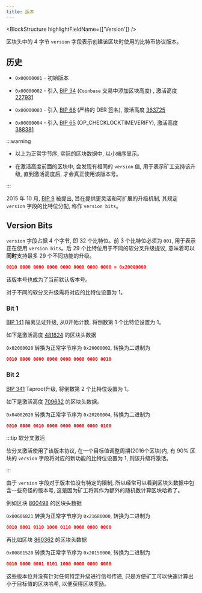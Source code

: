 ```yaml
---
title: 版本
---
```


<BlockStructure highlightFieldName={['Version']} />

区块头中的 4 字节 `version` 字段表示创建该区块时使用的比特币协议版本。

## 历史

- `0x00000001` - 初始版本

- `0x00000002` - 引入 [BIP 34](https://github.com/bitcoin/bips/blob/master/bip-0034.mediawiki) (`Coinbase` 交易中添加区块高度) , 激活高度 [227931](https://mempool.space/block/000000000000024b89b42a942fe0d9fea3bb44ab7bd1b19115dd6a759c0808b8?showDetails=true&view=actual#details)

- `0x00000003` - 引入 [BIP 66](https://github.com/bitcoin/bips/blob/master/bip-0066.mediawiki) (严格的 DER 签名), 激活高度 [363725](https://mempool.space/block/00000000000000000379eaa19dce8c9b722d46ae6a57c2f1a988119488b50931?showDetails=true&view=actual#details)

- `0x00000004` - 引入 [BIP 65](https://github.com/bitcoin/bips/blob/master/bip-0065.mediawiki) (OP_CHECKLOCKTIMEVERIFY), 激活高度 [388381](https://mempool.space/block/000000000000000004c2b624ed5d7756c508d90fd0da2c7c679febfa6c4735f0?showDetails=true&view=actual#details)

:::warning

- 以上为正常字节序, 实际的区块数据中, 以小端序显示。

- 在激活高度前面的区块中, 会发现有相同的 `version` 值, 用于表示矿工支持该升级, 直到激活高度后, 才会真正使用该版本号。

:::

2015 年 10 月, [BIP 9](https://github.com/bitcoin/bips/blob/master/bip-0009.mediawiki) 被提出, 旨在提供更灵活和可扩展的升级机制, 其规定 `version` 字段的比特位分配, 称作 `version bits`。

## Version Bits

`version` 字段占据 4 个字节, 即 32 个比特位。前 3 个比特位必须为 `001`, 用于表示正在使用 `version bits`。后 29 个比特位用于不同的软分叉升级提议, 意味着可以**同时**支持最多 29 个不同功能的升级。

```json
0010 0000 0000 0000 0000 0000 0000 0000 = 0x20000000
```

该版本号也成为了当前默认版本号。

对于不同的软分叉升级需将对应的比特位设置为 1。

### Bit 1

[BIP 141](https://github.com/bitcoin/bips/blob/master/bip-0141.mediawiki) 隔离见证升级, 从0开始计数, 将倒数第 1 个比特位设置为 1。

如下是激活高度 [481824](https://mempool.space/block/0000000000000000001c8018d9cb3b742ef25114f27563e3fc4a1902167f9893?showDetails=true&view=actual#details) 的区块头数据

<BlockHex hex='02000020801b81629334be8e7af5ebfb9df09c18e1f833b5f0efcb00000000000000000040d1ca077fefe7fb797711baa0c063eca9b8ed9469ae0128982b44ad0c25386491329e59e93c011822ff5422' />

`0x02000020` 转换为正常字节序为 `0x20000002`, 转换为二进制为

```json
0010 0000 0000 0000 0000 0000 0000 0010
```

### Bit 2

[BIP 341](https://github.com/bitcoin/bips/blob/master/bip-0341.mediawiki) Taproot升级, 将倒数第 2 个比特位设置为 1。

如下是激活高度 [709632](https://mempool.space/block/0000000000000000000687bca986194dc2c1f949318629b44bb54ec0a94d8244?showDetails=true&view=actual#details) 的区块头数据。

<BlockHex hex='04002020ccbcc674693ef8751c939c0e6d4728dde62e24fc12370100000000000000000077ec1447375fc68029ab7a85fd6989c5d31351b619e8f709de682008103bda6a6f9b9061ea690c1702730f54' />

`0x04002020` 转换为正常字节序为 `0x20200004`, 转换为二进制为

```json
0010 0000 0010 0000 0000 0000 0000 0100
```

:::tip 软分叉激活

软分叉激活使用了该版本协议, 在一个目标值调整周期(2016个区块)内, 有 90% 区块的 `version` 字段将对应的新功能的比特位设置为 1, 则该升级将激活。

:::

由于 `version` 字段对于版本位没有特定的限制, 所以经常可以看到区块头数据中包含一些奇怪的版本号, 这是因为矿工将其作为额外的随机数计算区块哈希了。

例如区块 [860498](https://mempool.space/block/0000000000000000000142a232ca6e524e31354a5dde3d87ba809f0324a93c69?showDetails=true&view=actual#details) 的区块头数据

<BlockHex hex='00606821dd7d2253f116e1e58880a59f7f3baef76a334126dde201000000000000000000dedca8ebc2f276214c7cbd112191db8672f3fa0266c56d6bf098a1ee7b05263c1bd6dd665b25031771f3101d' />

`0x00606821` 转换为正常字节序为 `0x21686000`, 转换为二进制为

```json
0010 0001 0110 1000 0110 0000 0000 0000
```

再比如区块 [860362](https://mempool.space/block/000000000000000000021442e0200d4b7366f9aa383f77eb48ffd4a5011de6e7?showDetails=true&view=actual#details) 的区块头数据

<BlockHex hex='00801520972bdc145ee35dc24f67f07d09aeeed78221411f00230100000000000000000076fcf6149e299928e0c5fe53daae2b626cfa3ede65393a5f1c6c11b35d09994a78d7dc665b2503178b6b64ee' />

`0x00801520` 转换为正常字节序为 `0x20158000`, 转换为二进制为

```json
0010 0000 0001 0101 1000 0000 0000 0000
```

这些版本位并没有针对任何特定升级进行信号传递, 只是方便矿工可以快速计算出小于目标值的区块哈希, 以便获得区块奖励。
